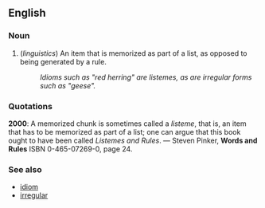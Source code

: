 ==English==

===Noun===
# (''linguistics'') An item that is memorized as part of a list, as opposed to being generated by a rule.
#: ''Idioms such as "red herring" are listemes, as are irregular forms such as "geese".''

===Quotations===
'''2000''': A memorized chunk is sometimes called a ''listeme'', that is, an item that has to be memorized as part of a list; one can argue that this book ought to have been called ''Listemes and Rules''. &mdash; Steven Pinker, '''Words and Rules''' ISBN 0-465-07269-0, page 24.

===See also===
*[[idiom]]
*[[irregular]]